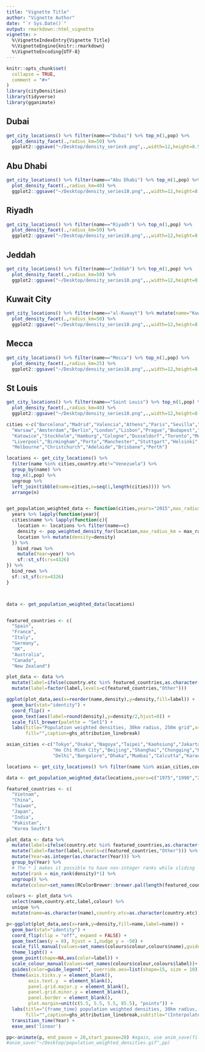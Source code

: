 ```yaml
---
title: "Vignette Title"
author: "Vignette Author"
date: "`r Sys.Date()`"
output: rmarkdown::html_vignette
vignette: >
  %\VignetteIndexEntry{Vignette Title}
  %\VignetteEngine{knitr::rmarkdown}
  %\VignetteEncoding{UTF-8}
---
```


```r
knitr::opts_chunk$set(
  collapse = TRUE,
  comment = "#>"
)
library(cityDensities)
library(tidyverse)
library(gganimate)
```

## Dubai
```r
get_city_locations() %>% filter(name=="Dubai") %>% top_n(1,pop) %>%
  plot_density_facet(.,radius_km=50) %>%
  ggplot2::ggsave("~/Desktop/density_series9.png",.,width=12,height=8.5)
```

## Abu Dhabi
```r
get_city_locations() %>% filter(name=="Abu Dhabi") %>% top_n(1,pop) %>%
  plot_density_facet(.,radius_km=40) %>%
  ggplot2::ggsave("~/Desktop/density_series10.png",.,width=12,height=8.5)
```

## Riyadh
```r
get_city_locations() %>% filter(name=="Riyadh") %>% top_n(1,pop) %>%
  plot_density_facet(.,radius_km=50) %>%
  ggplot2::ggsave("~/Desktop/density_series10.png",.,width=12,height=8.5)
```

## Jeddah
```r
get_city_locations() %>% filter(name=="Jeddah") %>% top_n(1,pop) %>%
  plot_density_facet(.,radius_km=50) %>%
  ggplot2::ggsave("~/Desktop/density_series10.png",.,width=12,height=8.5)
```

## Kuwait City
```r
get_city_locations() %>% filter(name=="al-Kuwayt") %>% mutate(name="Kuwait") %>% top_n(1,pop) %>%
  plot_density_facet(.,radius_km=50) %>%
  ggplot2::ggsave("~/Desktop/density_series10.png",.,width=12,height=8.5)
```

## Mecca
```r
get_city_locations() %>% filter(name=="Mecca") %>% top_n(1,pop) %>%
  plot_density_facet(.,radius_km=25) %>%
  ggplot2::ggsave("~/Desktop/density_series10.png",.,width=12,height=8.5)
```



## St Louis
```r
get_city_locations() %>% filter(name=="Saint Louis") %>% top_n(1,pop) %>%
  plot_density_facet(.,radius_km=40) %>%
  ggplot2::ggsave("~/Desktop/density_series10.png",.,width=12,height=8.5)
```


```r
cities <-c("Barcelona","Madrid","Valencia","Athens","Paris","Sevilla","Vienna","Sofia","Naples","Turin","Lyon","Brussels","Rome",
  "Warsaw","Amsterdam","Berlin","London","Lisbon","Prague","Budapest","Munich","Rotterdam","Copenhagen","Milan",
  "Katowice","Stockholm","Hamburg","Cologne","Dusseldorf","Toronto","Montreal","Frankfurt","Wellington","Dublin","Vancouver",
  "Liverpool","Birmingham","Porto","Manchester","Stuttgart","Helsinki","Glasgow","Sydney","Ottawa","Calgary","Auckland","Edmonton",
  "Melbourne","Christchurch","Adelaide","Brisbane","Perth")

locations <- get_city_locations() %>%
  filter(name %in% cities,country.etc!="Venezuela") %>% 
  group_by(name) %>% 
  top_n(1,pop) %>%
  ungroup %>%
  left_join(tibble(name=cities,n=seq(1,length(cities)))) %>%
  arrange(n)


get_population_weighted_data <- function(cities,years="2015",max_radius_km=30,type="250"){
  years %>% lapply(function(year){
  cities$name %>% lapply(function(c){
    location <- locations %>% filter(name==c)
    density <- pop_weighted_density_for(location,max_radius_km = max_radius_km,year=year,type=type)
    location %>% mutate(density=density)
  }) %>% 
    bind_rows %>% 
    mutate(Year=year) %>%
    sf::st_sf(crs=4326) 
}) %>% 
  bind_rows %>% 
  sf::st_sf(crs=4326)
}



data <- get_population_weighted_data(locations)


featured_countries <- c(
  "Spain",
  "France",
  "Italy",
  "Germany",
  "UK",
  "Australia",
  "Canada",
  "New Zealand")

plot_data <- data %>% 
  mutate(label=ifelse(country.etc %in% featured_countries,as.character(country.etc),"Other")) %>%
  mutate(label=factor(label,levels=c(featured_countries,"Other")))

ggplot(plot_data,aes(x=reorder(name,density),y=density,fill=label)) +
  geom_bar(stat="identity") +
  coord_flip() +
  geom_text(aes(label=round(density),y=density/2,hjust=0)) +
  scale_fill_brewer(palette = "Set1") +
  labs(title="Population weighted densities, 30km radius, 250m grid",x="",y="People/ha",
       fill="",caption=ghs_attribution_linebreak)
```


```r
asian_cities <-c("Tokyo","Osaka","Nagoya","Taipei","Kaohsiung","Jakarta","Surabaya","Manila","Ha Noi",
                 "Ho Chi Minh City","Beijing","Shanghai","Chongqing","Hong Kong","Singapore",
                 "Delhi","Bangalore","Dhaka","Mumbai","Calcutta","Karachi","Lahore","Seoul","Pusan","Pyongyang")

locations <- get_city_locations() %>% filter(name %in% asian_cities,country.etc!="Venezuela") %>% group_by(name) %>% top_n(1,pop)

data <- get_population_weighted_data(locations,years=c("1975","1990","2000","2015"))

featured_countries <- c(
  "Vietnam",
  "China",
  "Taiwan",
  "Japan",
  "India",
  "Pakistan",
  "Korea South")

plot_data <- data %>%
  mutate(label=ifelse(country.etc %in% featured_countries,as.character(country.etc),"Other")) %>%
  mutate(label=factor(label,levels=c(featured_countries,"Other"))) %>%
  mutate(Year=as.integer(as.character(Year))) %>%
  group_by(Year) %>%
  # The * 1 makes it possible to have non-integer ranks while sliding
  mutate(rank = min_rank(density)*1) %>%
  ungroup() %>%
  mutate(colour=set_names(RColorBrewer::brewer.pal(length(featured_countries)+1,"Set1"),c(featured_countries,"Other"))[as.character(label)])

colours <- plot_data %>% 
  select(name,country.etc,label,colour) %>% 
  unique %>%
  mutate(name=as.character(name),country.etc=as.character(country.etc),labels=as.character(labels))

p<-ggplot(plot_data,aes(x=rank,y=density,fill=name,label=name)) +
  geom_bar(stat="identity") +
  coord_flip(clip = "off", expand = FALSE) +
  geom_text(aes(y = 0), hjust = 1,nudge_y = -50) +
  scale_fill_manual(values=set_names(colours$colour,colours$name),guide=FALSE)+
  theme_light() +
  geom_point(shape=NA,aes(color=label)) +
  scale_colour_manual(values=set_names(colours$colour,colours$label))+
  guides(color=guide_legend("", override.aes=list(shape=15, size = 10))) +
  theme(axis.ticks.y = element_blank(),
        axis.text.y  = element_blank(),
        panel.grid.major.y = element_blank(),
        panel.grid.minor.y = element_blank(),
        panel.border = element_blank(),
        plot.margin=unit(c(5.5, 5.5, 5.5, 85.5), "points")) + 
  labs(title="{frame_time} population weighted densities, 30km radius, 250m grid",x="",y="People/ha",
       fill="",caption=ghs_attribution_linebreak,subtitle="(Interpolated based on 1975, 1990, 2000 and 2015 estimates)") +
  transition_time(Year) +
  ease_aes('linear')

pp<-animate(p, end_pause = 20,start_pause=20) #again, use anim_save(filename) to save
#anim_save("~/Desktop/population_weighted_densities.gif",pp)
```

